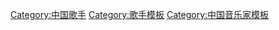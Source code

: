 [[Category:中国歌手|Category:中国歌手]]
[[Category:歌手模板|Category:歌手模板]]
[[Category:中国音乐家模板|Category:中国音乐家模板]]
